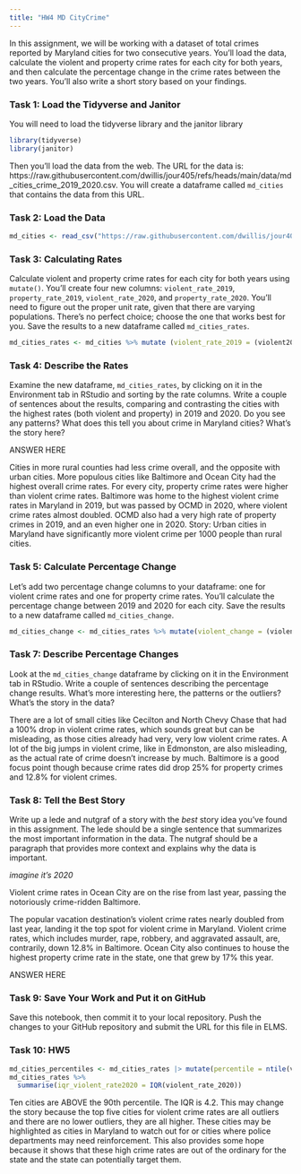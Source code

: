 ```yaml
---
title: "HW4 MD CityCrime"
---
```


In this assignment, we will be working with a dataset of total crimes reported by Maryland cities for two consecutive years. You'll load the data, calculate the violent and property crime rates for each city for both years, and then calculate the percentage change in the crime rates between the two years. You'll also write a short story based on your findings.

### Task 1: Load the Tidyverse and Janitor

You will need to load the tidyverse library and the janitor library

```r
library(tidyverse)
library(janitor)
```

Then you'll load the data from the web. The URL for the data is: https://raw.githubusercontent.com/dwillis/jour405/refs/heads/main/data/md_cities_crime_2019_2020.csv. You will create a dataframe called `md_cities` that contains the data from this URL.

### Task 2: Load the Data

```r
md_cities <- read_csv("https://raw.githubusercontent.com/dwillis/jour405/refs/heads/main/data/md_cities_crime_2019_2020.csv")
```
### Task 3: Calculating Rates

Calculate violent and property crime rates for each city for both years using `mutate()`. You'll create four new columns: `violent_rate_2019`, `property_rate_2019`, `violent_rate_2020`, and `property_rate_2020`. You'll need to figure out the proper unit rate, given that there are varying populations. There's no perfect choice; choose the one that works best for you. Save the results to a new dataframe called `md_cities_rates`.

```r
md_cities_rates <- md_cities %>% mutate (violent_rate_2019 = (violent2019/pop2019 * 1000), property_rate_2019 = (property2019/pop2019 * 1000), violent_rate_2020 = (violent2020/pop2020 *1000) , property_rate_2020 = (property2020/pop2020 * 1000))
```

### Task 4: Describe the Rates

Examine the new dataframe, `md_cities_rates`, by clicking on it in the Environment tab in RStudio and sorting by the rate columns. Write a couple of sentences about the results, comparing and contrasting the cities with the highest rates (both violent and property) in 2019 and 2020. Do you see any patterns? What does this tell you about crime in Maryland cities? What's the story here?

ANSWER HERE

Cities in more rural counties had less crime overall, and the opposite with urban cities. More populous cities like Baltimore and Ocean City had the highest overall crime rates. For every city, property crime rates were higher than violent crime rates. Baltimore was home to the highest violent crime rates in Maryland in 2019, but was passed by OCMD in 2020, where violent crime rates almost doubled. OCMD also had a very high rate of property crimes in 2019, and an even higher one in 2020. Story: Urban cities in Maryland have significantly more violent crime per 1000 people than rural cities.

### Task 5: Calculate Percentage Change

Let's add two percentage change columns to your dataframe: one for violent crime rates and one for property crime rates. You'll calculate the percentage change between 2019 and 2020 for each city. Save the results to a new dataframe called `md_cities_change`.

```r
md_cities_change <- md_cities_rates %>% mutate(violent_change = (violent_rate_2020-violent_rate_2019)/violent_rate_2019 * 100) %>% mutate(property_change = (property_rate_2020-property_rate_2019)/property_rate_2019 * 100)
```

### Task 7: Describe Percentage Changes

Look at the `md_cities_change` dataframe by clicking on it in the Environment tab in RStudio. Write a couple of sentences describing the percentage change results. What's more interesting here, the patterns or the outliers? What's the story in the data?

There are a lot of small cities like Cecilton and North Chevy Chase that had a 100% drop in violent crime rates, which sounds great but can be misleading, as those cities already had very, very low violent crime rates. A lot of the big jumps in violent crime, like in Edmonston, are also misleading, as the actual rate of crime doesn't increase by much. Baltimore is a good focus point though because crime rates did drop 25% for property crimes and 12.8% for violent crimes.

### Task 8: Tell the Best Story

Write up a lede and nutgraf of a story with the _best_ story idea you've found in this assignment. The lede should be a single sentence that summarizes the most important information in the data. The nutgraf should be a paragraph that provides more context and explains why the data is important.

*imagine it's 2020*

Violent crime rates in Ocean City are on the rise from last year, passing the notoriously crime-ridden Baltimore.

The popular vacation destination's violent crime rates nearly doubled from last year, landing it the top spot for violent crime in Maryland. Violent crime rates, which includes murder, rape, robbery, and aggravated assault, are, contrarily, down 12.8% in Baltimore. Ocean City also continues to house the highest property crime rate in the state, one that grew by 17% this year.

ANSWER HERE

### Task 9: Save Your Work and Put it on GitHub

Save this notebook, then commit it to your local repository. Push the changes to your GitHub repository and submit the URL for this file in ELMS.

### Task 10: HW5
```r
md_cities_percentiles <- md_cities_rates |> mutate(percentile = ntile(violent_rate_2020, 100))
md_cities_rates %>% 
  summarise(iqr_violent_rate2020 = IQR(violent_rate_2020))
```
Ten cities are ABOVE the 90th percentile. The IQR is 4.2. This may change the story because the top five cities for violent crime rates are all outliers and there are no lower outliers, they are all higher. These cities may be highlighted as cities in Maryland to watch out for or cities where police departments may need reinforcement. This also provides some hope because it shows that these high crime rates are out of the ordinary for the state and the state can potentially target them.


